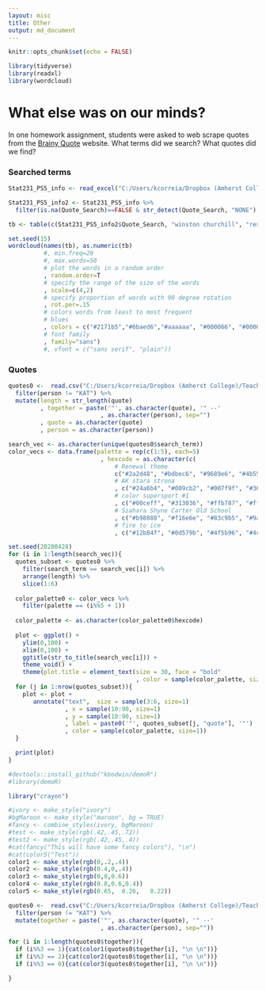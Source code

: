 ```yaml
---
layout: misc
title: Other
output: md_document
---
```


```r
knitr::opts_chunk$set(echo = FALSE)

library(tidyverse)
library(readxl)
library(wordcloud)
```

# What else was on our minds?  

In one homework assignment, students were asked to web scrape quotes from the [Brainy Quote](https://www.brainyquote.com/ "Brainy Quote") website.  What terms did we search?  What quotes did we find?

### Searched terms

```r
Stat231_PS5_info <- read_excel("C:/Users/kcorreia/Dropbox (Amherst College)/Teaching/Spring 2020/Stat231/Calendar Project/Stat231_PS5_info.xlsx") 

Stat231_PS5_info2 <- Stat231_PS5_info %>%
  filter(is.na(Quote_Search)==FALSE & str_detect(Quote_Search, "NONE") == FALSE)

tb <- table(c(Stat231_PS5_info2$Quote_Search, "winston churchill", "resilience"))

set.seed(15)
wordcloud(names(tb), as.numeric(tb)
          #, min.freq=20
          #, max.words=50
          # plot the words in a random order
          , random.order=T
          # specify the range of the size of the words
          , scale=c(4,2)
          # specify proportion of words with 90 degree rotation
          , rot.per=.15
          # colors words from least to most frequent
          # blues
          , colors = c("#2171b5","#6baed6","#aaaaaa", "#000066", "#00004c")
          # font family
          , family="sans")
          #, vfont = c("sans serif", "plain"))
```


### Quotes

```r
quotes0 <-  read.csv("C:/Users/kcorreia/Dropbox (Amherst College)/Teaching/Spring 2020/Stat231/Calendar Project/all_quotes.csv") %>%
  filter(person != "KAT") %>%
  mutate(length = str_length(quote)
         , together = paste('"', as.character(quote), '" --'
                          , as.character(person), sep="")
         , quote = as.character(quote)
         , person = as.character(person)) 

search_vec <- as.character(unique(quotes0$search_term))
color_vecs <- data.frame(palette = rep(c(1:5), each=5)
                          , hexcode = as.character(c(
                              # Renewal theme
                              c("#2a2d48", "#bdbec6", "#9689e6", "#4b55ad", "#707186")
                              # AK stara strona
                              , c("#24a6b4", "#009cb2", "#007f9f", "#363636", "#434343")
                              # color supersport #1
                              , c("#00ceff", "#313036", "#ffb787", "#ff4133", "#96abff")
                              # Siahara Shyne Carter Old School
                              , c("#b98888", "#f16e6e", "#83c9b5", "#9a9db3", "#c4b8b1")
                              # fire to ice
                              , c("#12b84f", "#0d579b", "#4f5b96", "#4c3d79", "#643f7d"))))

set.seed(20200428)
for (i in 1:length(search_vec)){
  quotes_subset <- quotes0 %>%
    filter(search_term == search_vec[i]) %>%
    arrange(length) %>%
    slice(1:6)
  
  color_palette0 <- color_vecs %>% 
    filter(palette == (i%%5 + 1))
  
  color_palette <- as.character(color_palette0$hexcode)
  
  plot <- ggplot() + 
    ylim(0,100) +
    xlim(0,100) +
    ggtitle(str_to_title(search_vec[i])) + 
    theme_void() + 
    theme(plot.title = element_text(size = 30, face = "bold"
                                    , color = sample(color_palette, size=1)))
  for (j in 1:nrow(quotes_subset)){
    plot <- plot +
       annotate("text",  size = sample(3:6, size=1)
                , x = sample(10:90, size=1)
                , y = sample(10:90, size=1)
                , label = paste0('"', quotes_subset[j, "quote"], '"')
                , color = sample(color_palette, size=1))
  }    

  print(plot)
}

```

```r
#devtools::install_github("kbodwin/demoR")
#library(demoR)

library("crayon")

#ivory <- make_style("ivory")
#bgMaroon <- make_style("maroon", bg = TRUE)
#fancy <- combine_styles(ivory, bgMaroon)
#test <- make_style(rgb(.42,.45,.72))
#test2 <- make_style(rgb(.42,.45,.4))
#cat(fancy("This will have some fancy colors"), "\n")
#cat(color5("Test"))
color1 <- make_style(rgb(0,.2,.4))
color2 <- make_style(rgb(0.4,0,.4))
color3 <- make_style(rgb(0,0,0.6))
color4 <- make_style(rgb(0.8,0.6,0.4))
color5 <- make_style(rgb(0.65,	0.26,	0.22))

quotes0 <-  read.csv("C:/Users/kcorreia/Dropbox (Amherst College)/Teaching/Spring 2020/Stat231/Calendar Project/all_quotes.csv") %>%
  filter(person != "KAT") %>%
  mutate(together = paste('"', as.character(quote), '" --'
                          , as.character(person), sep=""))

for (i in 1:length(quotes0$together)){
  if (i%%3 == 1){cat(color1(quotes0$together[i], "\n \n"))}
  if (i%%3 == 2){cat(color2(quotes0$together[i], "\n \n"))}
  if (i%%3 == 0){cat(color3(quotes0$together[i], "\n \n"))}

} 
```


